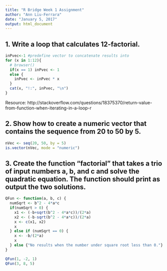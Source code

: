 ```yaml
---
title: "R Bridge Week 1 Assignment"
author: "Ann Liu-Ferrara"
date: "January 5, 2017"
output: html_document
---
```


## 1.	Write a loop that calculates 12-factorial. 
```r
inPvec<-1 #predefine vector to concatenate results into
for (x in 1:12){ 
  # browser()
  if(x == 1) inPvec <- 1
  else {
    inPvec <- inPvec * x
  }
  cat(x, "!:", inPvec, "\n")
}

```

Resource: http://stackoverflow.com/questions/18375370/return-value-from-function-when-iterating-in-a-loop-r

## 2. Show how to create a numeric vector that contains the sequence from 20 to 50 by 5.

```r
nVec <- seq(20, 50, by = 5)
is.vector(nVec, mode = "numeric")
```
## 3. Create the function "factorial" that takes a trio of input numbers a, b, and c and solve the quadratic equation. The function should print as output the two solutions.

```R
QFun <- function(a, b, c) {
  numSqrt <- b^2 - 4*a*c
  if(numSqrt > 0) {
    x1 <- (-b+sqrt(b^2 - 4*a*c))/(2*a)
    x2 <- (-b-sqrt(b^2 - 4*a*c))/(2*a)
    x <- c(x1, x2)
    x
  } else if (numSqrt == 0) {
    x <- -b/(2*a)
    x
  } else {"No results when the number under square root less than 0."}
}

QFun(1, -2, 1)
QFun(3, 8, 5)
```

